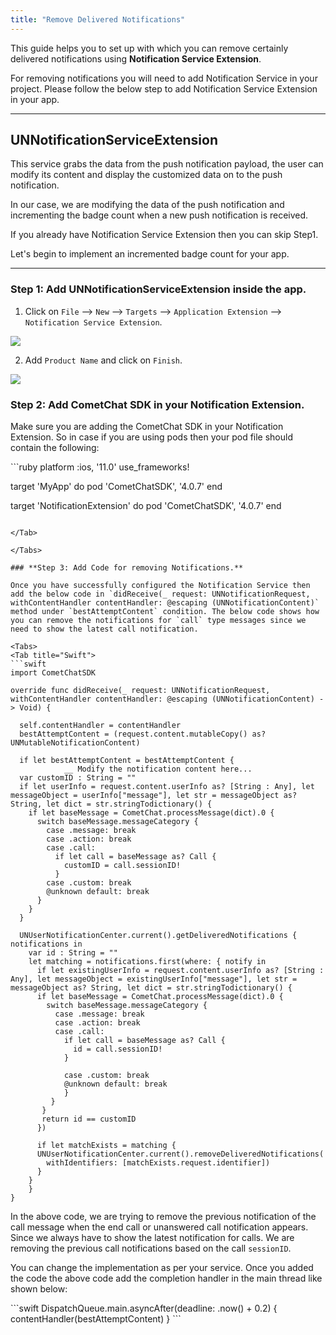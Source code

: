 ```yaml
---
title: "Remove Delivered Notifications"
---
```




This guide helps you to set up with which you can remove certainly delivered notifications using **Notification Service Extension**.

For removing notifications you will need to add Notification Service in your project. Please follow the below step to add Notification Service Extension in your app.

***

## UNNotificationServiceExtension

This service grabs the data from the push notification payload, the user can modify its content and display the customized data on to the push notification.

In our case, we are modifying the data of the push notification and incrementing the badge count when a new push notification is received.

<Warning>

If you already have Notification Service Extension then you can skip Step1.

</Warning>

Let's begin to implement an incremented badge count for your app.

***

### **Step 1: Add UNNotificationServiceExtension inside the app.**

1. Click on `File` --> `New` --> `Targets` --> `Application Extension` --> `Notification Service Extension`.

<Frame>
  <img src="/images/98aad8b5-1623200467-6f2c5600ed652b7edc4ff060dae821ae.png" />
</Frame>

2. Add `Product Name` and click on `Finish`.

<Frame>
  <img src="/images/e7cb86a6-1623200471-91f4c42b9c543b4534a2d3751348b758.png" />
</Frame>

### **Step 2: Add CometChat SDK in your Notification Extension.**

Make sure you are adding the CometChat SDK in your Notification Extension. So in case if you are using pods then your pod file should contain the following:

<Tabs>
<Tab title="Swift">
```ruby
platform :ios, '11.0'
use_frameworks!

target 'MyApp' do
  pod 'CometChatSDK', '4.0.7'
end

target 'NotificationExtension' do
	pod 'CometChatSDK', '4.0.7'
end
```

</Tab>

</Tabs>

### **Step 3: Add Code for removing Notifications.**

Once you have successfully configured the Notification Service then add the below code in `didReceive(_ request: UNNotificationRequest, withContentHandler contentHandler: @escaping (UNNotificationContent)` method under `bestAttemptContent` condition. The below code shows how you can remove the notifications for `call` type messages since we need to show the latest call notification.

<Tabs>
<Tab title="Swift">
```swift
import CometChatSDK

override func didReceive(_ request: UNNotificationRequest, withContentHandler contentHandler: @escaping (UNNotificationContent) -> Void) {

  self.contentHandler = contentHandler
  bestAttemptContent = (request.content.mutableCopy() as? UNMutableNotificationContent)

  if let bestAttemptContent = bestAttemptContent {
            __ Modify the notification content here...
  var customID : String = ""
  if let userInfo = request.content.userInfo as? [String : Any], let messageObject = userInfo["message"], let str = messageObject as? String, let dict = str.stringTodictionary() {
    if let baseMessage = CometChat.processMessage(dict).0 {
      switch baseMessage.messageCategory {
        case .message: break
        case .action: break
        case .call:
          if let call = baseMessage as? Call {
            customID = call.sessionID!
          }
        case .custom: break
        @unknown default: break
      }
    }
  }

  UNUserNotificationCenter.current().getDeliveredNotifications { notifications in
    var id : String = ""
    let matching = notifications.first(where: { notify in
      if let existingUserInfo = request.content.userInfo as? [String : Any], let messageObject = existingUserInfo["message"], let str = messageObject as? String, let dict = str.stringTodictionary() {
      if let baseMessage = CometChat.processMessage(dict).0 {
        switch baseMessage.messageCategory {
          case .message: break
          case .action: break
          case .call:
            if let call = baseMessage as? Call {
              id = call.sessionID!
            }

            case .custom: break
            @unknown default: break
            }
         }
       }
       return id == customID
      })

      if let matchExists = matching {
      UNUserNotificationCenter.current().removeDeliveredNotifications(
        withIdentifiers: [matchExists.request.identifier])
      }
  	}
	}
}
```

</Tab>

</Tabs>

In the above code, we are trying to remove the previous notification of the call message when the end call or unanswered call notification appears. Since we always have to show the latest notification for calls. We are removing the previous call notifications based on the call `sessionID`.

You can change the implementation as per your service. Once you added the code the above code add the completion handler in the main thread like shown below:

<Tabs>
<Tab title="Swift">
```swift
DispatchQueue.main.asyncAfter(deadline: .now() + 0.2) {
	contentHandler(bestAttemptContent)
}
```

</Tab>

</Tabs>
